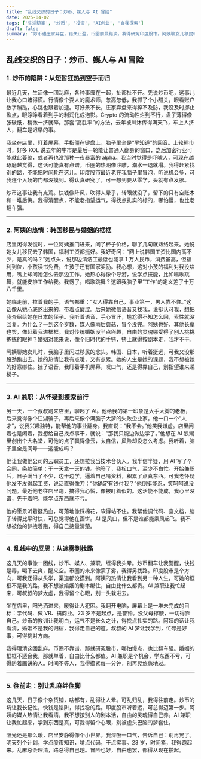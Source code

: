 ```yaml
---
title: "乱线交织的日子：炒币、媒人与 AI 冒险"
date: 2025-04-02
tags: ['生活随笔', '炒币', '投资', 'AI创业', '自我探索']
draft: false
summary: "炒币遇庄家弃盘，错失止盈，币圈前景黯淡，我得研究印度股市。阿姨聊女儿移民韩国，热心做媒，我却对婚姻无感。叔叔拉我做 AI 兼职，边学边干，充实又忐忑。日子乱如麻，我想理清新路，别再迷雾中晃。"
---
```


## 乱线交织的日子：炒币、媒人与 AI 冒险

### 1. 炒币的陷阱：从短暂狂热到空手而归

最近几天，生活像一团乱麻，各种事缠在一起，扯都扯不开。先说炒币吧，这事儿让我心口堵得慌。行情像个耍人的魔术师，忽高忽低，我抓了个小甜头，眼看账户数字蹦跶，心跳也跟着加速。可好景不长，庄家弃盘来得猝不及防，我没及时挪止盈点，眼睁睁看着到手的利润化成泡影。Crypto 的流动性烂到不行，盘子薄得像张破纸，稍微一挤就碎。那套“高胜率”的方法，去年被川沐传得满天飞，车上人挤人，翻车是迟早的事。

我坐在店里，盯着屏幕，手指僵在键盘上，脑子里全是“早知道”的回音。上轮熊市时，好多 KOL 说去年的牛市是最后一轮能让普通人翻身的窗口，之后加密行业可能就此萎缩，或者再也没那种一夜暴富的 alpha。我当时觉得是吓唬人，可现在越琢磨越觉得，这话可能真有点谱。币圈的热潮像沙雕，潮水一退就塌。我得赶紧找别的路，不能把时间耗在这儿。印度股市最近老在我脑子里冒泡，听说机会多，可我连个入场的门都没摸到。得认真研究了，可一想到要从零学，头就有点发胀。

炒币这事让我有点蔫。快钱像阵风，吹得人晕乎，转眼就没了，留下的只有空账本和一堆后悔。我得清醒点，不能老指望运气，得找点扎实的标的，哪怕慢，也比老翻车强。

---

### 2. 阿姨的热情：韩国移民与婚姻的框框

店里闲得发慌时，一位阿姨推门进来，问了杯子价格，聊了几句就熟络起来。她说她女儿移民去了韩国，福利工资都挺好。我好奇问：“网上说韩国工资比国内高不少，是真的吗？”她点头，说那边清洁工最低也能拿 1 万人民币，消费虽高，但福利到位，小孩读书免费，生孩子还有国家奖励。我心想，这对小孩的福利对我没啥用，嘴上却问她怎么去那边工作。她热心得像个导游，说学点技能，比如唱歌跳舞，就能安排工作给我。我愣了，唱歌跳舞？这跟我脑子里“工作”的定义差了十万八千里。

她临走前，拉着我的手，语气郑重：“女人得靠自己，事业第一，男人靠不住。”这话像从她心底熬出来的，带着点酸涩。后来她微信语音又找我，说挺认可我，想把我介绍给她在日本的侄子。我听着语音，手心冒汗，尴尬得不知怎么回，索性就没回复。为什么？一到这个岁数，媒人像雨后蘑菇，冒个没完。阿姨也好，其他长辈也罢，像赶着我进框框。我对传统婚姻没半点兴趣，自由的灵魂哪受得了别人挑挑拣拣的眼神？婚姻对我来说，像个旧时代的手铐，铐上就得按剧本走，我才不干。

阿姨聊她女儿时，我脑子里闪过移民的念头。韩国、日本，听着挺远，可我又没那股劲跑出去。她的热情让我有点暖，又有点累。她的人生是她的课题，我不想被她的好意绑住。挂了语音，我盯着手机屏幕，叹口气，还是得靠自己，别指望谁来递梯子。

---

### 3. AI 兼职：从怀疑到摸索前行

另一天，一个叔叔跑来店里，聊起了 AI。他给我的第一印象是大手大脚的老板，后来觉得像个江湖骗子，再后来像个满脑子大梦的失败企业家。他一口一个“人才”，说我兴趣独特，能帮他的事业翻身。我直说：“我不会。”他笑我谦虚。店里闲着也是闲着，我想给自己找点事干，就说：“那我只能边做边学了。”他想在 AI 浪潮里创出个大名堂，可他的点子飘得像云，太自信，风险却没怎么考虑。我听着，脑子里全是问号——这能成吗？

他让我做他公司的云职员工，还想拉我当技术合伙人。我半信半疑，用 AI 写了个合同，条款简单：干一天拿一天的钱。他签了，我松口气，至少不白忙。开始兼职后，日子满当了不少，边干边学，逼着自己啃资料，积累了点真东西。可我老怀疑他发不发得起工资，说话直得像刀：“你确定有钱付我？”他倒挺能忍，笑呵呵说没问题。最近他老往店里跑，搞得我心慌，像被盯着似的。这活能不能成，我心里没谱，先干着吧，能学点东西就不亏。

他的愿景听着挺热血，可落地像踩棉花，软得站不住。我帮他调代码、查文档，脑子转得比平时快，可总觉得他在画饼。AI 是风口，但不是谁都能乘风起飞。我不想被他的梦拽着跑，得自己掂量清楚。

---

### 4. 乱线中的反思：从迷雾到找路

这几天的事像一团线，炒币、媒人、兼职，缠得我头晕。炒币翻车让我警醒，快钱是毒，喝下去爽，醒来空。币圈的未来像蒙了雾，我得另找路。印度股市是个方向，可我还得从头学，渠道都没摸到。阿姨的热情让我看到另一种人生，可她的框框不是我的路。我不想被婚姻的剧本绑住，自由比什么都贵。AI 兼职让我忙起来，可叔叔的梦太虚，我得留个心眼，别一头栽进去。

坐在店里，阳光洒进来，暖得让人犯困。我翻开电脑，屏幕上是一堆未完成的目标：学代码、做 VR、搞商业。23 岁不是起点，是警钟。没父母撑腰，一切得靠自己。炒币的教训让我明白，运气不是长久之计，得找点扎实的路。阿姨的话让我看清，婚姻不是我的归宿，我得走自己的道。叔叔的 AI 梦让我学到，忙碌是好事，可得挑对方向。

我得理清这团乱麻。币圈不靠谱，那就研究股市，哪怕慢点，也比翻车强。婚姻的框框不适合我，那就单着，自由比什么都值。AI 兼职是个机会，学东西不亏，可得防着画饼的人。时间不等人，我得攥紧每一分钟，别再晃悠悠地过。

---

### 5. 往前走：别让乱麻绊住脚

这几天，日子像个杂货铺，啥都有，乱得让人晕。可乱归乱，我得往前走。炒币的坑让我长记性，快钱是陷阱，得找稳的路。印度股市听着远，可总得迈第一步。阿姨的媒人热情让我看清，我不想按别人的剧本活，自由的灵魂得自己养。AI 兼职让我忙起来，学到东西是真，可我得留个心眼，别被虚头巴脑的梦套住。

阳光还是那么暖，店里安静得像个小世界。我深吸一口气，告诉自己：别再晃了。明天列个计划，学点股市知识，啃点代码，干点实事。23 岁，时间紧，我得跑起来。乱麻总会理清，路总得自己趟。冒险也好，自由也罢，都得从现在攒起。

